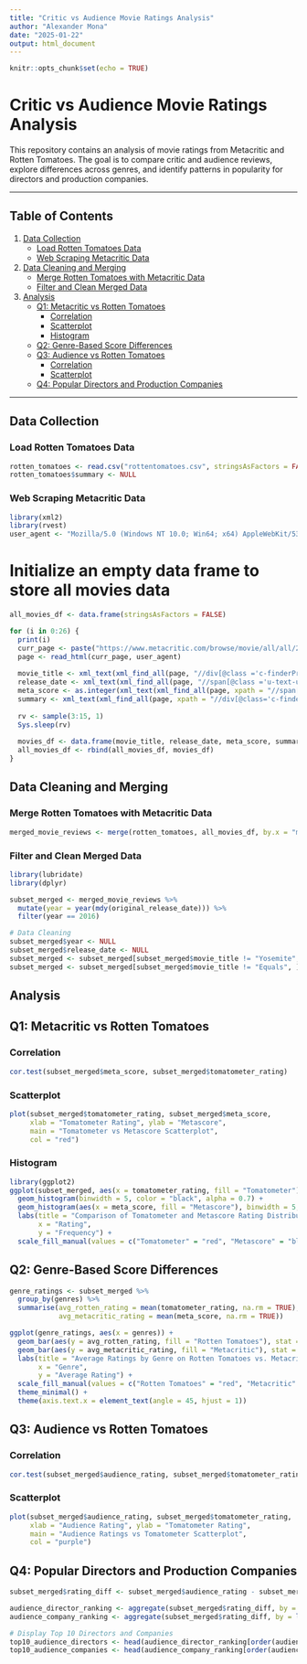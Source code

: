 ---
title: "Critic vs Audience Movie Ratings Analysis"
author: "Alexander Mona"
date: "2025-01-22"
output: html_document
---

```{r setup, include=FALSE}
knitr::opts_chunk$set(echo = TRUE)
```

# Critic vs Audience Movie Ratings Analysis

This repository contains an analysis of movie ratings from Metacritic and Rotten Tomatoes. The goal is to compare critic and audience reviews, explore differences across genres, and identify patterns in popularity for directors and production companies.

---

## Table of Contents
1. [Data Collection](#data-collection)
    - [Load Rotten Tomatoes Data](#load-rotten-tomatoes-data)
    - [Web Scraping Metacritic Data](#web-scraping-metacritic-data)
2. [Data Cleaning and Merging](#data-cleaning-and-merging)
    - [Merge Rotten Tomatoes with Metacritic Data](#merge-rotten-tomatoes-with-metacritic-data)
    - [Filter and Clean Merged Data](#filter-and-clean-merged-data)
3. [Analysis](#analysis)
    - [Q1: Metacritic vs Rotten Tomatoes](#q1-metacritic-vs-rotten-tomatoes)
        - [Correlation](#correlation)
        - [Scatterplot](#scatterplot)
        - [Histogram](#histogram)
    - [Q2: Genre-Based Score Differences](#q2-genre-based-score-differences)
    - [Q3: Audience vs Rotten Tomatoes](#q3-audience-vs-rotten-tomatoes)
        - [Correlation](#correlation-1)
        - [Scatterplot](#scatterplot-1)
    - [Q4: Popular Directors and Production Companies](#q4-popular-directors-and-production-companies)

---

## Data Collection

### Load Rotten Tomatoes Data


```{r}
rotten_tomatoes <- read.csv("rottentomatoes.csv", stringsAsFactors = FALSE)
rotten_tomatoes$summary <- NULL
```

### Web Scraping Metacritic Data

```{r}
library(xml2)
library(rvest)
user_agent <- "Mozilla/5.0 (Windows NT 10.0; Win64; x64) AppleWebKit/537.36 (KHTML, like Gecko) Chrome/120.0.0.0 Safari/537.36"
```

# Initialize an empty data frame to store all movies data

```{r}
all_movies_df <- data.frame(stringsAsFactors = FALSE)

for (i in 0:26) {
  print(i)
  curr_page <- paste("https://www.metacritic.com/browse/movie/all/all/2016/metascore/?page=", i, sep="")
  page <- read_html(curr_page, user_agent)
  
  movie_title <- xml_text(xml_find_all(page, "//div[@class ='c-finderProductCard_title']/h3/span[2]"))
  release_date <- xml_text(xml_find_all(page, "//span[@class ='u-text-uppercase']"))
  meta_score <- as.integer(xml_text(xml_find_all(page, xpath = "//span[@data-v-4cdca868='']")))
  summary <- xml_text(xml_find_all(page, xpath = "//div[@class='c-finderProductCard_description']"))
  
  rv <- sample(3:15, 1)
  Sys.sleep(rv)
  
  movies_df <- data.frame(movie_title, release_date, meta_score, summary)
  all_movies_df <- rbind(all_movies_df, movies_df)
}
```
## Data Cleaning and Merging
### Merge Rotten Tomatoes with Metacritic Data

```{r}
merged_movie_reviews <- merge(rotten_tomatoes, all_movies_df, by.x = "movie_title", by.y = "movie_title")
````
### Filter and Clean Merged Data

```{r}
library(lubridate)
library(dplyr)

subset_merged <- merged_movie_reviews %>%
  mutate(year = year(mdy(original_release_date))) %>%
  filter(year == 2016)

# Data Cleaning
subset_merged$year <- NULL
subset_merged$release_date <- NULL
subset_merged <- subset_merged[subset_merged$movie_title != "Yosemite", ]
subset_merged <- subset_merged[subset_merged$movie_title != "Equals", ]
```

## Analysis
## Q1: Metacritic vs Rotten Tomatoes
### Correlation 
```{r}
cor.test(subset_merged$meta_score, subset_merged$tomatometer_rating)
```
### Scatterplot

```{r}
plot(subset_merged$tomatometer_rating, subset_merged$meta_score,
     xlab = "Tomatometer Rating", ylab = "Metascore",
     main = "Tomatometer vs Metascore Scatterplot",
     col = "red")
```
### Histogram 

```{r}
library(ggplot2)
ggplot(subset_merged, aes(x = tomatometer_rating, fill = "Tomatometer")) +
  geom_histogram(binwidth = 5, color = "black", alpha = 0.7) +
  geom_histogram(aes(x = meta_score, fill = "Metascore"), binwidth = 5, color = "black", alpha = 0.7) +
  labs(title = "Comparison of Tomatometer and Metascore Rating Distribution",
       x = "Rating",
       y = "Frequency") +
  scale_fill_manual(values = c("Tomatometer" = "red", "Metascore" = "blue"))
```

## Q2: Genre-Based Score Differences

```{r}
genre_ratings <- subset_merged %>%
  group_by(genres) %>%
  summarise(avg_rotten_rating = mean(tomatometer_rating, na.rm = TRUE),
            avg_metacritic_rating = mean(meta_score, na.rm = TRUE))

ggplot(genre_ratings, aes(x = genres)) +
  geom_bar(aes(y = avg_rotten_rating, fill = "Rotten Tomatoes"), stat = "identity", position = "dodge", alpha = 0.8) +
  geom_bar(aes(y = avg_metacritic_rating, fill = "Metacritic"), stat = "identity", position = "dodge", alpha = 0.8) +
  labs(title = "Average Ratings by Genre on Rotten Tomatoes vs. Metacritic",
       x = "Genre",
       y = "Average Rating") +
  scale_fill_manual(values = c("Rotten Tomatoes" = "red", "Metacritic" = "blue"), name = "Rating Source") +
  theme_minimal() +
  theme(axis.text.x = element_text(angle = 45, hjust = 1))
```

## Q3: Audience vs Rotten Tomatoes
### Correlation

```{r}
cor.test(subset_merged$audience_rating, subset_merged$tomatometer_rating)
```
### Scatterplot

```{r}
plot(subset_merged$audience_rating, subset_merged$tomatometer_rating,
     xlab = "Audience Rating", ylab = "Tomatometer Rating",
     main = "Audience Ratings vs Tomatometer Scatterplot",
     col = "purple")
```

## Q4: Popular Directors and Production Companies

```{r}
subset_merged$rating_diff <- subset_merged$audience_rating - subset_merged$combo_score

audience_director_ranking <- aggregate(subset_merged$rating_diff, by = list(directors = subset_merged$directors), FUN = mean, na.rm = TRUE)
audience_company_ranking <- aggregate(subset_merged$rating_diff, by = list(production_company = subset_merged$production_company), FUN = mean, na.rm = TRUE)

# Display Top 10 Directors and Companies
top10_audience_directors <- head(audience_director_ranking[order(audience_director_ranking$x, decreasing = TRUE), ], 10)
top10_audience_companies <- head(audience_company_ranking[order(audience_company_ranking$x, decreasing = TRUE), ], 10)
```